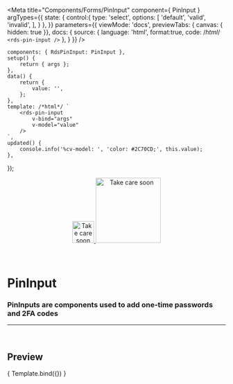 
<Meta
	title="Components/Forms/PinInput"
	component={ PinInput }
	argTypes={{
		state: {
			control:{
				type: 'select',
				options: [
					'default',
					'valid',
					'invalid',
				],
			}
		},
	}}
	parameters={{
		viewMode: 'docs',
		previewTabs: { canvas: { hidden: true }},
		docs: {
			source: {
				language: 'html',
				format:true,
				code: /*html*/ 
`<rds-pin-input />`
			},
		}
	}}
/>

	components: { RdsPinInput: PinInput },
	setup() {
		return { args };
	},
	data() {
		return {
			value: '',
		};
	},
	template: /*html*/ `
		<rds-pin-input
			v-bind="args"
			v-model="value"
		/>
	`,
	updated() {
		console.info('%cv-model: ', 'color: #2C70CD;', this.value);
	},
});

<div align="center" style={{display: 'flex'}}>
    <a href="https://rahulaher.netlify.app">
        <img src="../../../public/img/logo/glyph-black-colored.svg" alt="Take care soon" width="50" />
        <img src="../../../public/img/logo/word-black-colored.svg" alt="Take care soon" width="150" />
    </a>
</div>

<br />
<br />

# PinInput

### PinInputs are components used to add one-time passwords and 2FA codes
---
<br />

## Preview

<Canvas>
	<Story
		name="PinInput"
	>
		{ Template.bind({}) }
	</Story>
</Canvas>

<ArgsTable story="PinInput" />
